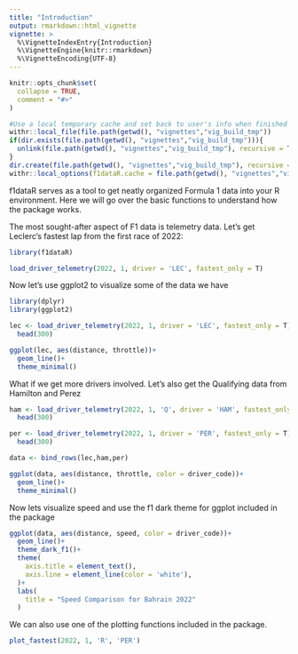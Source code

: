 ```yaml
---
title: "Introduction"
output: rmarkdown::html_vignette
vignette: >
  %\VignetteIndexEntry{Introduction}
  %\VignetteEngine{knitr::rmarkdown}
  %\VignetteEncoding{UTF-8}
---
```


```r
knitr::opts_chunk$set(
  collapse = TRUE,
  comment = "#>"
)

#Use a local temporary cache and set back to user's info when finished vignette build
withr::local_file(file.path(getwd(), "vignettes","vig_build_tmp"))
if(dir.exists(file.path(getwd(), "vignettes","vig_build_tmp"))){
  unlink(file.path(getwd(), "vignettes","vig_build_tmp"), recursive = T, force = T)
}
dir.create(file.path(getwd(), "vignettes","vig_build_tmp"), recursive = TRUE)
withr::local_options(f1dataR.cache = file.path(getwd(), "vignettes","vig_build_tmp"))
```

f1dataR serves as a tool to get neatly organized Formula 1 data into your R environment. Here we will go over the basic functions to understand how the package works.



The most sought-after aspect of F1 data is telemetry data. 
Let's get Leclerc's fastest lap from the first race of 2022:
```r
library(f1dataR)

load_driver_telemetry(2022, 1, driver = 'LEC', fastest_only = T)
```

Now let's use ggplot2 to visualize some of the data we have

```r
library(dplyr)
library(ggplot2)

lec <- load_driver_telemetry(2022, 1, driver = 'LEC', fastest_only = T) %>% 
  head(300)

ggplot(lec, aes(distance, throttle))+
  geom_line()+
  theme_minimal()
```

What if we get more drivers involved. Let's also get the Qualifying data from Hamilton and Perez

```r
ham <- load_driver_telemetry(2022, 1, 'Q', driver = 'HAM', fastest_only = T) %>% 
  head(300)

per <- load_driver_telemetry(2022, 1, driver = 'PER', fastest_only = T) %>% 
  head(300)

data <- bind_rows(lec,ham,per)

ggplot(data, aes(distance, throttle, color = driver_code))+
  geom_line()+
  theme_minimal()

```

Now lets visualize speed and use the f1 dark theme for ggplot included in the package

```r
ggplot(data, aes(distance, speed, color = driver_code))+
  geom_line()+
  theme_dark_f1()+
  theme(
    axis.title = element_text(),
    axis.line = element_line(color = 'white'),
  )+
  labs(
    title = "Speed Comparison for Bahrain 2022"
  )
```


We can also use one of the plotting functions included in the package.

```r
plot_fastest(2022, 1, 'R', 'PER')
```

